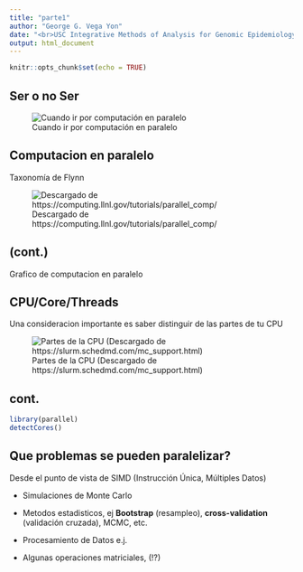 ```yaml
---
title: "parte1"
author: "George G. Vega Yon"
date: "<br>USC Integrative Methods of Analysis for Genomic Epidemiology (IMAGE)<br>Department of Preventive Medicine<br>July 7th, 2018"
output: html_document
---
```


```r
knitr::opts_chunk$set(echo = TRUE)
```

## Ser o no Ser

![Cuando ir por computación en paralelo](fig/when_to_parallel.svg)

## Computacion en paralelo

Taxonomía de Flynn

![Descargado de https://computing.llnl.gov/tutorials/parallel_comp/](fig/flynnsTaxonomy.gif)

## (cont.)

Grafico de computacion en paralelo

## CPU/Core/Threads

Una consideracion importante es saber distinguir de las partes de tu CPU

![Partes de la CPU (Descargado de https://slurm.schedmd.com/mc_support.html)](fig/cpu-slurm.gif)

## cont.



```r
library(parallel)
detectCores()
```


## Que problemas se pueden paralelizar?

Desde el punto de vista de SIMD (Instrucción Única, Múltiples Datos)

*   Simulaciones de Monte Carlo

*   Metodos estadisticos, ej **Bootstrap** (resampleo), **cross-validation**
    (validación cruzada), MCMC, etc.

*   Procesamiento de Datos e.j. 

*   Algunas operaciones matriciales,  (!?)
